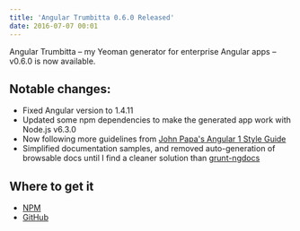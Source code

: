 ```yaml
---
title: 'Angular Trumbitta 0.6.0 Released'
date: 2016-07-07 00:01
---
```


Angular Trumbitta – my Yeoman generator for enterprise Angular apps – v0.6.0 is now available.

## Notable changes:

- Fixed Angular version to 1.4.11
- Updated some npm dependencies to make the generated app work with Node.js v6.3.0
- Now following more guidelines from [John Papa's Angular 1 Style Guide](https://github.com/johnpapa/angular-styleguide/blob/507600bb50c52096528d878fdbf7eaadd4f8d65f/a1/README.md)
- Simplified documentation samples, and removed auto-generation of browsable docs until I find a cleaner solution than [grunt-ngdocs](https://github.com/m7r/grunt-ngdocs)

## Where to get it

- [NPM](https://www.npmjs.com/package/generator-angular-trumbitta)
- [GitHub](https://github.com/ngTrumbitta/generator-angular-trumbitta/tree/v0.6.0)
